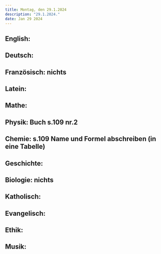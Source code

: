 ```yaml
---
title: Montag, den 29.1.2024
description: "29.1.2024."
date: Jan 29 2024
---
```


## English: 
## Deutsch: 
## Französisch: nichts
## Latein: 
## Mathe: 
## Physik: Buch s.109 nr.2
## Chemie: s.109 Name und Formel abschreiben (in eine Tabelle)
## Geschichte: 
## Biologie: nichts
## Katholisch: 
## Evangelisch: 
## Ethik: 
## Musik: 